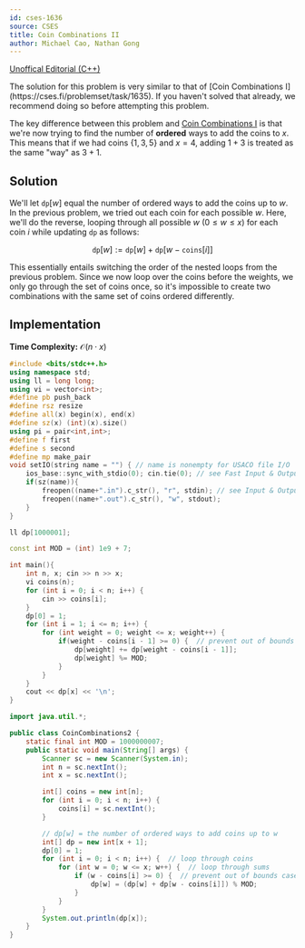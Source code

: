 ```yaml
---
id: cses-1636
source: CSES
title: Coin Combinations II
author: Michael Cao, Nathan Gong
---
```


<!-- This problem is very to similar Coin Combinations I, with the main difference being that we only count ordered combinations.  -->

[Unoffical Editorial (C++)](https://codeforces.com/blog/entry/70018)

<Info title="Note">
The solution for this problem is very similar to that of
[Coin Combinations I](https://cses.fi/problemset/task/1635). If you haven't solved that already, we recommend doing so before attempting this problem.
</Info>

The key difference between this problem and
[Coin Combinations I](https://cses.fi/problemset/task/1635) is that we're now
trying to find the number of **ordered** ways to add the coins to $x$. This
means that if we had coins $\{1, 3, 5\}$ and $x=4$, adding $1 + 3$ is treated as
the same "way" as $3 + 1$.

## Solution

We'll let $\texttt{dp}[w]$ equal the number of ordered ways to add the coins up
to $w$. In the previous problem, we tried out each coin for each possible $w$.
Here, we'll do the reverse, looping through all possible $w$ ($0\leq w \leq x$)
for each coin $i$ while updating $\texttt{dp}$ as follows:

$$
\texttt{dp}[w] := \texttt{dp}[w] + \texttt{dp}[w-\texttt{coins}[i]]
$$

This essentially entails switching the order of the nested loops from the
previous problem. Since we now loop over the coins before the weights, we only
go through the set of coins once, so it's impossible to create two combinations
with the same set of coins ordered differently.

## Implementation

**Time Complexity:** $\mathcal{O}(n \cdot x)$

<LanguageSection>

<CPPSection>

```cpp
#include <bits/stdc++.h>
using namespace std;
using ll = long long;
using vi = vector<int>;
#define pb push_back
#define rsz resize
#define all(x) begin(x), end(x)
#define sz(x) (int)(x).size()
using pi = pair<int,int>;
#define f first
#define s second
#define mp make_pair
void setIO(string name = "") { // name is nonempty for USACO file I/O
	ios_base::sync_with_stdio(0); cin.tie(0); // see Fast Input & Output
	if(sz(name)){
		freopen((name+".in").c_str(), "r", stdin); // see Input & Output
		freopen((name+".out").c_str(), "w", stdout);
	}
}

ll dp[1000001];

const int MOD = (int) 1e9 + 7;

int main(){
	int n, x; cin >> n >> x;
	vi coins(n);
	for (int i = 0; i < n; i++) {
		cin >> coins[i];
	}
	dp[0] = 1;
	for (int i = 1; i <= n; i++) {
		for (int weight = 0; weight <= x; weight++) {
			if(weight - coins[i - 1] >= 0) {  // prevent out of bounds cases
				dp[weight] += dp[weight - coins[i - 1]];
				dp[weight] %= MOD;
			}
		}
	}
	cout << dp[x] << '\n';
}
```

</CPPSection>

<JavaSection>

```java
import java.util.*;

public class CoinCombinations2 {
	static final int MOD = 1000000007;
	public static void main(String[] args) {
		Scanner sc = new Scanner(System.in);
		int n = sc.nextInt();
		int x = sc.nextInt();

		int[] coins = new int[n];
		for (int i = 0; i < n; i++) {
			coins[i] = sc.nextInt();
		}

		// dp[w] = the number of ordered ways to add coins up to w	
		int[] dp = new int[x + 1];
		dp[0] = 1;
		for (int i = 0; i < n; i++) {  // loop through coins
			for (int w = 0; w <= x; w++) {  // loop through sums
				if (w - coins[i] >= 0) {  // prevent out of bounds cases
					dp[w] = (dp[w] + dp[w - coins[i]]) % MOD;
				}
			}
		}
		System.out.println(dp[x]);
	}
}
```

</JavaSection>

</LanguageSection>
